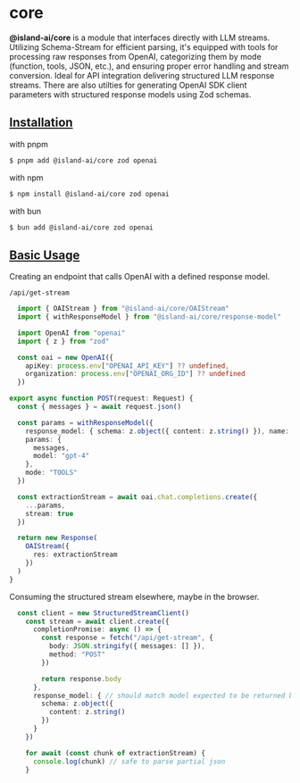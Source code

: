# core
**@island-ai/core** is a module that interfaces directly with LLM streams. Utilizing Schema-Stream for efficient parsing, it's equipped with tools for processing raw responses from OpenAI, categorizing them by mode (function, tools, JSON, etc.), and ensuring proper error handling and stream conversion. Ideal for API integration delivering structured LLM response streams. There are also utilties for generating OpenAI SDK client parameters with structured response models using Zod schemas.

## [Installation](#install) <span id="install"/>

with pnpm
```bash
$ pnpm add @island-ai/core zod openai
```
with npm
```bash
$ npm install @island-ai/core zod openai
```
with bun
```bash
$ bun add @island-ai/core zod openai
```


## [Basic Usage](#usage)  <span id="usage"/>
<Shell />

Creating an endpoint that calls OpenAI with a defined response model.

`/api/get-stream`
```typescript
  import { OAIStream } from "@island-ai/core/OAIStream"
  import { withResponseModel } from "@island-ai/core/response-model"

  import OpenAI from "openai"
  import { z } from "zod"

  const oai = new OpenAI({
    apiKey: process.env["OPENAI_API_KEY"] ?? undefined,
    organization: process.env["OPENAI_ORG_ID"] ?? undefined
  })

export async function POST(request: Request) {
  const { messages } = await request.json()

  const params = withResponseModel({
    response_model: { schema: z.object({ content: z.string() }), name: "Content response" },
    params: {
      messages,
      model: "gpt-4"
    },
    mode: "TOOLS"
  })

  const extractionStream = await oai.chat.completions.create({
    ...params,
    stream: true
  })

  return new Response(
    OAIStream({
      res: extractionStream
    })
  )
}
```


Consuming the structured stream elsewhere, maybe in the browser.

```typescript
  const client = new StructuredStreamClient()
    const stream = await client.create({
      completionPromise: async () => {
        const response = fetch("/api/get-stream", {
          body: JSON.stringify({ messages: [] }),
          method: "POST"
        })

        return response.body
      },
      response_model: { // should match model expected to be returned by the completion.
        schema: z.object({
          content: z.string()
        })
      }
    })

    for await (const chunk of extractionStream) {
      console.log(chunk) // safe to parse partial json
    }
  ```